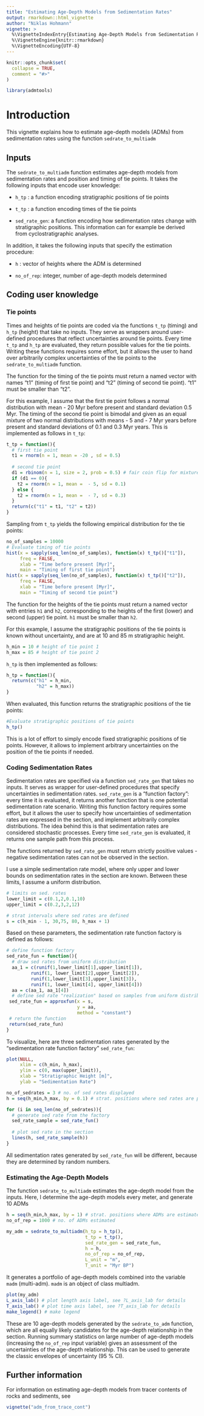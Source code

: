 ```yaml
---
title: "Estimating Age-Depth Models from Sedimentation Rates"
output: rmarkdown::html_vignette
author: "Niklas Hohmann"
vignette: >
  %\VignetteIndexEntry{Estimating Age-Depth Models from Sedimentation Rates}
  %\VignetteEngine{knitr::rmarkdown}
  %\VignetteEncoding{UTF-8}
---
```


```r
knitr::opts_chunk$set(
  collapse = TRUE,
  comment = "#>"
)
```

```r
library(admtools)
```

# Introduction

This vignette explains how to estimate age-depth models (ADMs) from sedimentation rates using the function `sedrate_to_multiadm`

## Inputs

The `sedrate_to_multiadm` function estimates age-depth models from sedimentation rates and position and timing of tie points. It takes the following inputs that encode user knowledge:

-   `h_tp` : a function encoding stratigraphic positions of tie points

-   `t_tp` : a function encoding times of the tie points

-   `sed_rate_gen`: a function encoding how sedimentation rates change with stratigraphic positions. This information can for example be derived from cyclostratigraphic analyses.

In addition, it takes the following inputs that specify the estimation procedure:

-   `h` : vector of heights where the ADM is determined

-   `no_of_rep`: integer, number of age-depth models determined

## Coding user knowledge

### Tie points

Times and heights of tie points are coded via the functions `t_tp` (timing) and `h_tp` (height) that take no inputs. They serve as wrappers around user-defined procedures that reflect uncertainties around tie points. Every time `t_tp` and `h_tp` are evaluated, they return possible values for the tie points. Writing these functions requires some effort, but it allows the user to hand over arbitrarily complex uncertainties of the tie points to the `sedrate_to_multiadm` function.

The function for the timing of the tie points must return a named vector with names "t1" (timing of first tie point) and "t2" (timing of second tie point). "t1" must be smaller than "t2".

For this example, I assume that the first tie point follows a normal distribution with mean - 20 Myr before present and standard deviation 0.5 Myr. The timing of the second tie point is bimodal and given as an equal mixture of two normal distributions with means - 5 and - 7 Myr years before present and standard deviations of 0.1 and 0.3 Myr years. This is implemented as follows in `t_tp`:

```r
t_tp = function(){
  # first tie point
  t1 = rnorm(n = 1, mean = -20 , sd = 0.5)
  
  # second tie point
  d1 = rbinom(n = 1, size = 2, prob = 0.5) # fair coin flip for mixture
  if (d1 == 0){
    t2 = rnorm(n = 1, mean =  - 5, sd = 0.1)
  } else {
    t2 = rnorm(n = 1, mean =  - 7, sd = 0.3)
  }
  return(c("t1" = t1, "t2" = t2))
}
```

Sampling from `t_tp` yields the following empirical distribution for the tie points:

```r
no_of_samples = 10000
# Evaluate timing of tie points
hist(x = sapply(seq_len(no_of_samples), function(x) t_tp()["t1"]),
     freq = FALSE,
     xlab = "Time before present [Myr]",
     main = "Timing of first tie point")
hist(x = sapply(seq_len(no_of_samples), function(x) t_tp()["t2"]),
     freq = FALSE,
     xlab = "Time before present [Myr]",
     main = "Timing of second tie point")

```

The function for the heights of the tie points must return a named vector with entries `h1` and `h2`, corresponding to the heights of the first (lower) and second (upper) tie point. `h1` must be smaller than `h2`.

For this example, I assume the stratigraphic positions of the tie points is known without uncertainty, and are at 10 and 85 m stratigraphic height.

```r
h_min = 10 # height of tie point 1
h_max = 85 # height of tie point 2
```

`h_tp` is then implemented as follows:

```r
h_tp = function(){
  return(c("h1" = h_min, 
           "h2" = h_max))
}
```

When evaluated, this function returns the stratigraphic positions of the tie points:

```r
#Evaluate stratigraphic positions of tie points
h_tp()
```

This is a lot of effort to simply encode fixed stratigraphic positions of tie points. However, it allows to implement arbitrary uncertainties on the position of the tie points if needed.

### Coding Sedimentation Rates

Sedimentation rates are specified via a function `sed_rate_gen` that takes no inputs. It serves as wrapper for user-defined procedures that specify uncertainties in sedimentation rates. `sed_rate_gen` is a "function factory": every time it is evaluated, it returns another function that is one potential sedimentation rate scenario. Writing this function factory requires some effort, but it allows the user to specify how uncertainties of sedimentation rates are expressed in the section, and implement arbitrarily complex distributions. The idea behind this is that sedimentation rates are considered stochastic processes. Every time `sed_rate_gen` is evaluated, it returns one sample path from this process.

The functions returned by `sed_rate_gen` must return strictly positive values - negative sedimentation rates can not be observed in the section.

I use a simple sedimentation rate model, where only upper and lower bounds on sedimentation rates in the section are known. Between these limits, I assume a uniform distribution.

```r
# limits on sed. rates
lower_limit = c(0.1,2,0.1,10)
upper_limit = c(0.2,3,2,12)

# strat intervals where sed rates are defined
s = c(h_min - 1, 30,75, 80, h_max + 1)
```

Based on these parameters, the sedimentation rate function factory is defined as follows:

```r
# define function factory
sed_rate_fun = function(){
  # draw sed rates from uniform distribution
  aa_1 = c(runif(1,lower_limit[1],upper_limit[1]),
         runif(1, lower_limit[2],upper_limit[2]),
         runif(1,lower_limit[3],upper_limit[3]),
         runif(1, lower_limit[4], upper_limit[4]))
  aa = c(aa_1, aa_1[4])
  # define sed rate "realization" based on samples from uniform distribution
 sed_rate_fun = approxfun(x = s,
                          y = aa,
                          method = "constant")
 # return the function
 return(sed_rate_fun)
}
```

To visualize, here are three sedimentation rates generated by the "sedimentation rate function factory" `sed_rate_fun`:

```r
plot(NULL,
     xlim = c(h_min, h_max),
     ylim = c(0, max(upper_limit)),
     xlab = "Stratigraphic Height [m]",
     ylab = "Sedimentation Rate")

no_of_sedrates = 3 # no. of sed rates displayed
h = seq(h_min,h_max, by = 0.1) # strat. positions where sed rates are plotted

for (i in seq_len(no_of_sedrates)){
  # generate sed rate from the factory
  sed_rate_sample = sed_rate_fun()
  
  # plot sed rate in the section
  lines(h, sed_rate_sample(h))
}
```

All sedimentation rates generated by `sed_rate_fun` will be different, because they are determined by random numbers.

### Estimating the Age-Depth Models

The function `sedrate_to_multiadm` estimates the age-depth model from the inputs. Here, I determine the age-depth models every meter, and generate 10 ADMs

```r
h = seq(h_min,h_max, by = 1) # strat. positions where ADMs are estimated
no_of_rep = 1000 # no. of ADMs estimated
```

```R
my_adm = sedrate_to_multiadm(h_tp = h_tp(),
                             t_tp = t_tp(),
                             sed_rate_gen = sed_rate_fun,
                             h = h,
                             no_of_rep = no_of_rep,
                             L_unit = "m",
                             T_unit = "Myr BP")
```

It generates a portfolio of age-depth models combined into the variable `madm` (multi-adm). `madm` is an object of class multiadm.

```R
plot(my_adm)
L_axis_lab() # plot length axis label, see ?L_axis_lab for details
T_axis_lab() # plot time axis label, see ?T_axis_lab for details
make_legend() # make legend
```

These are 10 age-depth models generated by the `sedrate_to_adm` function, which are all equally likely candidates for the age-depth relationship in the section. Running summary statistics on large number of age-depth models (increasing the `no_of_rep` input variable) gives an assessment of the uncertainties of the age-depth relationship. This can be used to generate the classic envelopes of uncertainty (95 % CI).

## Further information

For information on estimating age-depth models from tracer contents of rocks and sediments, see
```r
vignette("adm_from_trace_cont")
```
 
